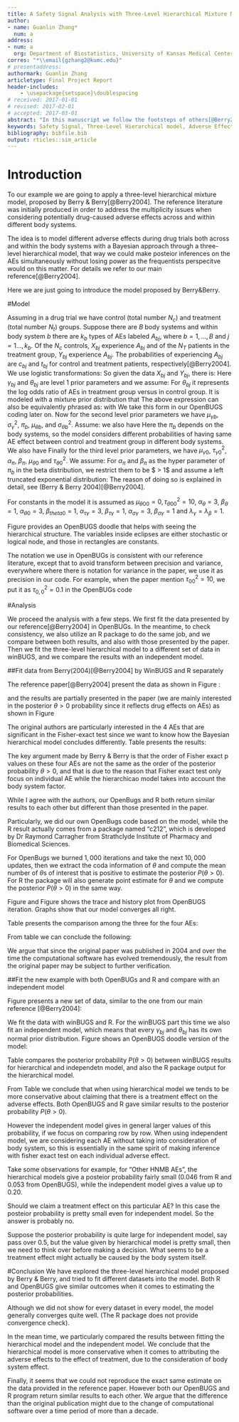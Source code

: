 ---
title: A Safety Signal Analysis with Three-Level Hierarchical Mixture Model
author:
- name: Guanlin Zhang*
  num: a
address:
- num: a
  org: Department of Biostatistics, University of Kansas Medical Center, Kansas City
corres: "*\\email{gzhang2@kumc.edu}"
# presentaddress: 
authormark: Guanlin Zhang
articletype: Final Project Report
header-includes:
    - \usepackage{setspace}\doublespacing
# received: 2017-01-01
# revised: 2017-02-01
# accepted: 2017-03-01
abstract: "In this manuscript we follow the footsteps of others[@Berry2004] and fit a three-level hierarchical mixture model into a dataset featuring adverse effects of trials across different body systems, and make inference on the comparison of treatment and control groups."
keywords: Safety Signal, Three-Level Hierarchical model, Adverse Effects(AEs), Body Systems, Multiplicities;
bibliography: bibfile.bib
output: rticles::sim_article
---

# Introduction
  
To our example we are going to apply a three-level hierarchical mixture model, proposed by Berry $\&$ Berry[@Berry2004]. The reference literature was initially produced in order to address the multiplicity issues when considering potentially drug-caused adverse effects across and within different body systems. 

The idea is to model different adverse effects during drug trials both across and within the body systems with a Bayesian approach through a three-level hierarchical model, that way we could make posteior inferences on the AEs simultaneously without losing power as the frequentists perspecitve would on this matter. For details we refer to our main reference[@Berry2004].

Here we are just going to introduce the model proposed by Berry$\&$Berry.


#Model

Assuming in a drug trial we have control (total number $N_c$) and treatment (total number $N_t$) groups. Suppose there are $B$ body systems and within body system $b$ there are $k_b$ types of AEs labeled $A_{bj}$, where $b = 1, \ldots, B$ and $j = 1 \ldots, k_b$. Of the $N_c$ controls, $X_{bj}$ experience $A_{bj}$ and of the $N_T$ patients in the treatment group, $Y_{bj}$ experience $A_{bj}$. The probabilities of experiencing $A_{bj}$ are $c_{bj}$ and $t_{bj}$ for control and treatment patients, respectively[@Berry2004]. We use logistic transformations:
\begin{align*}
  \gamma_{bj} &= \log\Big(\frac{c_{bj}}{1 - c_{bj}}\Big)  \text{\  and \ } \theta_{bj} = \log\Big (\frac{t_{bj}}{1 - t_{bj}}\Big) - \gamma_{bj}
\end{align*}
So given the data $X_{bj}$ and $Y_{bj}$, there is:
\begin{align*}
  X_{bj} \sim \text{Bin}(c_{bj}, N_c)  \text{\  and \ } Y_{bj} \sim \text{Bin}(t_{bj}, N_t)
\end{align*}
Here $\gamma_{bj}$ and $\theta_{bj}$ are level $1$ prior parameters and we assume:
\begin{align*}
  \gamma_{bj} \sim N(\mu_{\gamma b}, \sigma^2_{\gamma}) \hskip 1cm \text{ for }b = 1, \ldots, B \text{ and } j = 1, \ldots, k_b.
\end{align*}
For $\theta_{bj}$ it represents the log odds ratio of AEs in treatment group versus in control group. It is modeled with a mixture prior distribution that
\begin{align*}
  \theta_{bj} &\sim \pi_b I_{[0]} + (1 - \pi_b)N(\mu_{\theta b}, \sigma^2_{\theta b}) \hskip 1cm \text{ for }b = 1, \ldots, B; j = 1, \ldots, k_b.
\end{align*}
The above expression can also be equivalently phrased as:
\begin{align*}
  \theta_{bj} &= (1 - \text{mix}_{1, bj})\times \text{mix}_{2, bj} 
\end{align*}
with 
\begin{align*}
  \text{mix}_{1, bj} \sim \text{Bernoulli}(\pi_b) \text{ and } \text{mix}_{2, bj} \sim N(\mu_{\theta b}, \sigma^2_{\theta b})
\end{align*}
We take this form in our OpenBUGS coding later on.\vskip 2mm
Now for the second level prior parameters we have $\mu_{\gamma b}$, $\sigma^2_{\gamma}$, $\pi_b$, $\mu_{\theta b}$, and $\sigma^2_{\theta b}$. Assume:
\begin{align*}
  \mu_{\gamma b} \sim N(\mu_{\gamma 0}, \tau^2_{\gamma 0}) \text{ for }b = 1, \ldots, B \text{ and } \sigma^2_{\gamma} \sim \text{IG}(\alpha_{\sigma \gamma}, \beta_{\sigma, \gamma})  
\end{align*}
we also have
\begin{align*}
  \pi_b \sim \text{Beta}(\alpha_{\pi}, \beta_{\pi}), b = 1, \ldots, B
\end{align*}
Here the $\pi_b$ depends on the body systems, so the model considers different probabilities of having same AE effect between control and treatment group in different body systems.\vskip 2mm
We also have
\begin{align*}
  \mu_{\theta b} \sim N(\mu_{\theta 0}, \tau^2_{\theta 0}) \text{ for } b = 1, \ldots, B     \text{ and }  \sigma^2_{\theta b} \sim \text{IG}(\alpha_{\theta}, \beta_{\theta}).
\end{align*}
Finally for the third level prior parameters, we have $\mu_{\gamma 0}$, $\tau^2_{\gamma 0}$, $\alpha_{\pi}$, $\beta_{\pi}$, $\mu_{\theta 0}$ and $\tau^2_{\theta 0}$. We assume:
\begin{align*}
  \mu_{\gamma 0} \sim N(\mu_{\gamma 0 0}, \tau^2_{\gamma 0 0}) \text{ and } \tau^2_{\gamma 0} \sim \text{IG} (\alpha_{\tau \gamma}, \beta_{\tau \gamma}).
\end{align*}
For $\alpha_{\pi}$ and $\beta_{\pi}$ as the hyper parameter of $\pi_b$ in the beta distribution, we restrict them to be $ > 1$ and assume a left truncated exponential distribution:
\begin{align*}
  \alpha_{\pi} \sim \frac{\lambda_{\alpha}\exp(-\alpha \lambda_{\alpha})}{\exp(-\lambda_{\alpha})}I_{[\alpha > 1]} \text{ and } \beta_{\pi} \sim \frac{\lambda_{\beta}\exp(-\beta \lambda_{\beta})}{\exp(-\lambda_{\beta})}I_{[\beta > 1]}
\end{align*}
The reason of doing so is explained in detail, see (Berry $\&$ Berry 2004)[@Berry2004].

For constants in the model it is assumed as $\mu_{\theta 0 0} = 0, \tau^2_{\theta 0 0} = 10$, $\alpha_{\theta} = 3$, $\beta_{\theta} = 1$, $\alpha_{\theta 0} = 3$, $\beta_{theta 0} = 1$, $\alpha_{\tau \gamma} = 3$, $\beta_{\tau \gamma} = 1$, $\alpha_{\sigma \gamma} = 3$, $\beta_{\sigma \gamma} = 1$ and $\lambda_{\gamma} = \lambda_{\beta} = 1$.

Figure \ref{fig:doodle} provides an OpenBUGS doodle that helps with seeing the hierarchical structure. The variables inside eclipses are either stochastic or logical node, and those in rectangles are constants.

\begin{figure}[ht]
  \begin{center}
    \includegraphics[width = \textwidth]{doodle.jpg}
  \end{center}
  \caption{OpenBUGS doodle for the hierarchical model}\label{fig:doodle}
\end{figure}

The notation we use in OpenBUGs is consistent with our reference literature, except that to avoid transform between precision and variance, everywhere where there is notation for variance in the paper, we use it as precision in our code. For example, when the paper mention $\tau^2_{0 0} = 10$, we put it as $\tau^2_{0, 0} = 0.1$ in the OpenBUGs code\vskip 2mm



#Analysis

We proceed the analysis with a few steps. We first fit the data presented by our reference[@Berry2004] in OpenBUGs. In the meantime, to check consistency, we also utilize an R package to do the same job, and we compare between both results, and also with those presented by the paper. Then we fit the three-level hierarchical model to a different set of data in winBUGS, and we compare the results with an independent model.

##Fit data from Berry(2004)[@Berry2004] by WinBUGS and R separately

The reference paper[@Berry2004] present the data as shown in Figure \ref{fig:berry_data}:
\begin{figure}
  \centering
    \includegraphics[width = 12cm]{berry_data.jpg}
  \caption{Data from Berry $\&$ Berry's paper}\label{fig:berry_data}
\end{figure}

and the results are partially presented in the paper (we are mainly interested in the posterior $\theta > 0$ probability since it reflects drug effects on AEs) as shown in Figure \ref{fig:berry_results}

\begin{figure}[ht]
  \centering
    \includegraphics[width = 12cm]{berry_results.jpg}
  \caption{Berry $\&$ Berry's paper results}\label{fig:berry_results}
\end{figure}

The original authors are particularly interested in the $4$ AEs that are significant in the Fisher-exact test since we want to know how the Bayesian hierarchical model concludes differently. Table \ref{tab:berry_results} presents the results:

\begin{table}[ht]
\centering

\begin{tabular}{|l|c|c|c|}
\hline
  AEs & Index & $\theta > 0$ & Fisher exact p\\
\hline
 Irritability & $\theta_{8, 3}$ & $0.780 $ & $0.003$\\
 Diarrhea &  $\theta_{3, 4}$ & $0.231$ & $0.029$\\
  Rash & $\theta_{10, 4}$ & $0.19$ & $0.021$\\
   Rash, measles /rub-like & $\theta_{10, 6}$ & $0.126$ & $0.039$\\
\hline
\end{tabular}
\caption{Fisher exact test vs Posterior probability}\label{tab:berry_results}
\end{table}

The key argument made by Berry $\&$ Berry is that the order of Fisher exact p values on these four AEs are not the same as the order of the posterior probability $\theta > 0$, and that is due to the reason that Fisher exact test only focus on individual AE while the hierarchicao model takes into account the body system factor.\vskip 2mm

While I agree with the authors, our OpenBugs and R both return similar results to each other but different than those presented in the paper.

Particularly, we did our own OpenBugs code based on the model, while the R result actually comes from a package named "c212", which is developed by Dr Raymond Carragher from Strathclyde Institute of Pharmacy and Biomedical Sciences.

For OpenBugs we burned $1,000$ iterations and take the next $10, 000$ updates, then we extract the coda information of $\theta$ and compute the mean number of $\theta$s of interest that is positive to estimate the posterior $P(\theta > 0)$. For R the package will also generate point estimate for $\theta$ and we compute the posterior $P(\theta > 0)$ in the same way.\vskip 2mm

Figure \ref{fig:berry_trace} and Figure \ref{fig:berry_history} shows the trace and history plot from OpenBUGS iteration. Graphs show that our model converges all right.

\begin{figure}[ht]
  \centering
  \includegraphics[width = 12cm]{berry_trace.jpg}
  \caption{Trace Plot from OpenBugs}\label{fig:berry_trace}
\end{figure}

\begin{figure}[ht]
  \centering
  \includegraphics[width = 12cm]{berry_history.jpg}
  \caption{Trace Plot from OpenBugs}\label{fig:berry_history}
\end{figure}

Table \ref{tab:berry_compare} presents the comparison among the three for the four AEs:

\begin{table}[ht]
  \centering
  \begin{tabular}{|l|c|c|c|c|c|}
  \hline
  \cline{1-2}\cline{3-5}
  \multicolumn{2}{|c|}{}& \multicolumn{3}{|c|}{post $P(\theta > 0)$} & \\
    \hline
  AEs& Type & Reference & OpenBugs & R & Fisher exact p\\
    \hline
    Irritability & $\theta_{8, 3}$ & $0.78$ & $0.978$ & $0.984$ & 0.003\\
    Diarrhea &  $\theta_{3, 4}$ & $0.231$ & $0.847$ & $0.853$  & 0.029\\
    Rash & $\theta_{10, 4}$ & $0.19$ & $0.945$ & $0.993$ & 0.021\\
    Rash, measles/rub-like & $\theta_{10, 6}$ & $0.126$ & $0.890$ & $0.946$ & 0.039\\
  \hline
  \end{tabular}
  \caption{OpenBugs and R results compare with reference}\label{tab:berry_compare}
\end{table}
From table \ref{tab:berry_compare} we can conclude the following:
\begin{enumerate}
  \item OpenBUGs and R return similar estiamtes on posterior probability of treatment effects on AEs, but different than the original reference paper. Our analysis suggests that for all four adverse effects, there is a significant effect from the treatment (high probability of $\theta > 0$).
  \item Posterior probability of treatment effect on irritability is strong, consistent with Fisher exact test.In the mean time, due to body system effect the extent of treatment effect for these adverse effects are not completely in the same order as the p values from Fisher exact tests, although the difference is nearly ignorable.  
\end{enumerate}
We argue that since the original paper was published in $2004$ and over the time the computational software has evolved tremendously, the result from the original paper may be subject to further verification. 

##Fit the new example with both OpenBUGs and R and compare with an independent model

Figure \ref{fig:data} presents a new set of data, similar to the one from our main reference [@Berry2004]:

\begin{figure}[ht]
  \centering
  \includegraphics[width = 12cm]{data.jpg}
  \caption{Safety Signal Data}\label{fig:data}
\end{figure}

We fit the data with winBUGS and R. For the winBUGS part this time we also fit an independent model, which means that every $\gamma_{bj}$ and $\theta_{bj}$ has its own normal prior distribution. Figure \ref{fig:doodle_ind} shows an OpenBUGS doodle version of the model:

\begin{figure}[ht]
  \centering
  \includegraphics[width = 10cm]{doodle_ind.jpg}
  \caption{OpenBugs doodle for Independent Model}\label{fig:doodle_ind}
\end{figure}

Table \ref{tab:newcompare} compares the posterior probability $P(\theta > 0)$ between winBUGS results for hierarchical and independetn model, and also the R package output for the hierarchical model.


From Table \ref{tab:newcompare} we conclude that when using hierarchical model we tends to be more conservative about claiming that there is a treatment effect on the adverse effects. Both OpenBUGS and R gave similar results to the posterior probability $P(\theta > 0)$. 


However the independent model gives in general larger values of this probability, if we focus on comparing row by row. When using independent model, we are considering each AE without taking into consideration of body system, so this is essentially in the same spirit of making inference with fisher exact test on each individual adverse effect.


Take some observations for example, for "Other HNMB AEs", the hierarchical models give a posteior probability fairly small ($0.046$ from R and $0.053$ from OpenBUGS), while the independent model gives a value up to $0.20$. 


Should we claim a treatment effect on this particular AE? In this case the posteior probability is pretty small even for independent model. So the answer is probably no.


Suppose the posterior probability is quite large for independent model, say pass over $0.5$, but the value given by hierarchical model is pretty small, then we need to think over before making a decision. What seems to be a treatment effect might actually be caused by the body system itself.

\begin{table}[ht]
\begin{center}
\begin{tabular}{|l|c|c|c|}
  \hline
  \cline{2-4}
  \multicolumn{1}{c}{} & \multicolumn{3}{|c|}{post $P(\theta > 0)$}\\
  \hline
  AE & R(Hierarchical)& OpenBUGS(Hierarchical)& OpenBUGS(Independent)\\
  \hline
  Arrhythmia &$0.0207$& $0.0267$ & $0.0496$\\
  Increased BP&$0.0487$& $0.0591$ & $0.0939$\\
  Other CB AEs &$0.0136$& $0.0237$ & $0.0227$\\
  Pre-eclampsia &$0.0763$& $0.1102$ & $0.1058$\\
  \hline
  Emesis&$0.0258$& $0.0264$ & $0.0457$\\
  Other GI AEs&$0.022$& $0.0249$ & $0.0463$\\
  \hline
  Depression&$0.0229$& $0.0275$ & $0.0464$\\
  Headache &$0.0232$& $0.0301$& $0.0508$\\
  Other HNMB AEs&$0.046$& $0.0529$ & $0.2012$\\
  \hline
  Gestational Diabetes Mellitus &$0.0763$& $0.0961$ & $0.2920$\\
  Other MAN AEs&$0.0331$& $0.0341$ & $0.0476$\\
  \hline
  Chorioamnionitis&$0.0061$& $0.0156$ & $0.0240$\\
  Decreased Fetal Movement &$0.0199$& $0.0281$ & $0.0661$\\
  Endomyometritis &$0.037$& $0.0413$& $0.1984$\\
  Miscarriage &$0.0062$& $0.0194$ & $0.0493$\\
  Other PD AEs &$0.0634$& $0.0718$ & $0.2238$\\
  Postpartum Hemorrhage &$0.0309$& $0.0406$ & $0.1871$\\
  Premature Delivery &$0.0486$& $0.0671$ & $0.0708$\\
  Premature ROM &$0.0059$& $0.0109$ & $0.0045$\\
  Preterm Contractions &$0.0186$& $0.0331$ & $0.0434$\\
  \hline
  Other RESP AEs &$0.0113$& $0.0232$ & $0.0472$\\
  Shortness of Breath &$0.0105$& $0.0251$ & $0.0474$\\
  \hline
  Other UG AEs &$0.0466$& $0.0508$ & $0.1887$\\
  Pyelnephritis &$0.0254$& $0.0313$ & $0.0272$\\
  Urinary Tract Infection &$0.0466$& $0.0452$ & $0.1047$\\
  Vaginal Bleeding &$0.0402$& $0.0473$ & $0.1046$\\
  \hline
  Abdominal Pain &$0.0335$& $0.0434$ & $0.0616$\\
  Other BODY AEs &$0.0125$& $0.0213$ & $0.0118$\\
  PD012 &$0.0502$& $0.074$ & $0.2885$\\
  Pelvic Pain &$0.0414$& $0.0542$ & $0.1897$\\
  Polyhydramnios& $0.0198$& $0.0268$& $0.0483$\\
  \hline
\end{tabular}
  \caption{hierarchical model vs independent model, and winBUGS vs R}\label{tab:newcompare}
\end{center}
\end{table}

#Conclusion
We have explored the three-level hierarchical model proposed by Berry $\&$ Berry, and tried to fit different datasets into the model. Both R and OpenBUGS give similar outcomes when it comes to estimating the posterior probabilities.


Although we did not show for every dataset in every model, the model generally converges quite well. (The R package does not provide convergence check).


In the mean time, we particularly compared the results between fitting the hierarchical model and the independent model. We conclude that the hierarchical model is more conservative when it comes to attributing the adverse effects to the effect of treatment, due to the consideration of body system effect.


Finally, it seems that we could not reproduce the exact same estimate on the data provided in the reference paper. However both our OpenBUGS and R program return similar results to each other. We argue that the difference than the original publication might due to the change of computational software over a time period of more than a decade.

